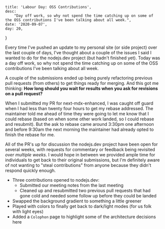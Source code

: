 
    title: 'Labour Day: OSS Contributions',
    desc:
        "Day off work, so why not spend the time catching up on some of the OSS contributions I've been talking about all week.",
    date: '2020-09-07',
    day: 20,
}

Every time I've pushed an update to my personal site (or side project) over the
last couple of days, I've thought about a couple of the issues I said I wanted
to do for the nodejs.dev project (but hadn't finished yet). Today was a day off
work, so why not spend the time catching up on some of the OSS contributions
I've been talking about all week.

A couple of the submissions ended up being purely refactoring previous pull
requests (from others) to get things ready for merging. And this got me
thinking: **How long should you wait for results when you ask for revisions on a
pull request?**

When I submitted my PR for next-mdx-enhanced, I was caught off guard when I had
less than twenty four hours to get my rebase addressed. The maintainer told me
ahead of time they were going to let me know that I could rebase (based on when
some other work landed, so I could rebase and resubmit). But the ask to rebase
came around 3:30pm one afternoon and before 9:30am the next morning the
maintainer had already opted to finish the rebase for me.

All of the PR's up for discussion the nodejs.dev project have been open for
several weeks, with requests for commentary or feedback being revisited _over
multiple weeks_. I would hope in between we provided ample time for individuals
to get back to their original submissions, but I'm definitely aware of not
wanting to "steal contributions" from anyone because they didn't respond quickly
enough.

<Clippings>

-   Three contributions opened to nodejs.dev:
    -   Submitted our meeting notes from the last meeting
    -   Cleaned up and resubmitted two previous pull requests that had gone cold
        and needed some follow up before they could be landed
-   Swapped the background gradient to something a little greener
-   Played with colors to finally get back to dark/light modes (for us folk with
    light eyes)
-   Added a `Colophon` page to highlight some of the architecture decisions here

</Clippings>
